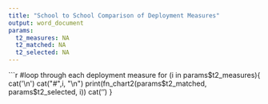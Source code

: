 ```yaml
---
title: "School to School Comparison of Deployment Measures"
output: word_document
params:
  t2_measures: NA
  t2_matched: NA
  t2_selected: NA
---
```

```r

#loop through each deployment measure
for (i in params$t2_measures){
cat('\n')  
cat("#",i, "\n")
print(fn_chart2(params$t2_matched, params$t2_selected, i))
cat('\n') 
}